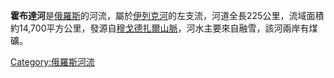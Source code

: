 '''霍布達河'''是[[俄羅斯|俄羅斯]]的河流，屬於[[伊列克河|伊列克河]]的左支流，河道全長225公里，流域面積約14,700平方公里，發源自[[穆戈德扎爾山脈|穆戈德扎爾山脈]]，河水主要來自融雪，該河兩岸有煤礦。

{{Russia-geo-stub}}
[[Category:俄羅斯河流|Category:俄羅斯河流]]